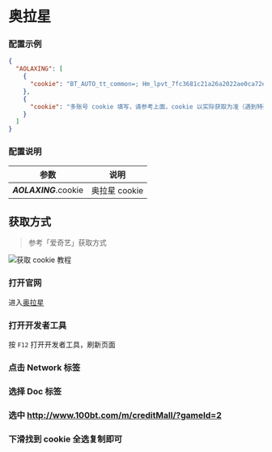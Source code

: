 
<CardList />

# 奥拉星

### 配置示例

```json filename="config.json" copy
{
  "AOLAXING": [
    {
      "cookie": "BT_AUTO_tt_common=; Hm_lpvt_7fc3681c21a26a2022ae0ca72e2d6fa5=xxxxxx; BT_LOGIN_tt_common=:187xxxxxx; Hm_lvt_7fc3681c21a26a2022ae0ca72e2d6fa5=xxxxxx;"
    },
    {
      "cookie": "多账号 cookie 填写，请参考上面，cookie 以实际获取为准（遇到特殊字符如双引号\" 请加反斜杠转义）"
    }
  ]
}
```

### 配置说明

|         参数          |     说明      |
| :-------------------: | :-----------: |
| _**AOLAXING**_.cookie | 奥拉星 cookie |

## 获取方式

> 参考「爱奇艺」获取方式

![获取 cookie 教程](../img/iqiyi_cookie.png)

<Steps>

### 打开官网

进入[奥拉星](http://www.100bt.com/m/creditMall/?gameId=2#task)

### 打开开发者工具

按 `F12` 打开开发者工具，刷新页面

### 点击 Network 标签

### 选择 Doc 标签

### 选中 http://www.100bt.com/m/creditMall/?gameId=2

### 下滑找到 cookie 全选复制即可

</Steps>
